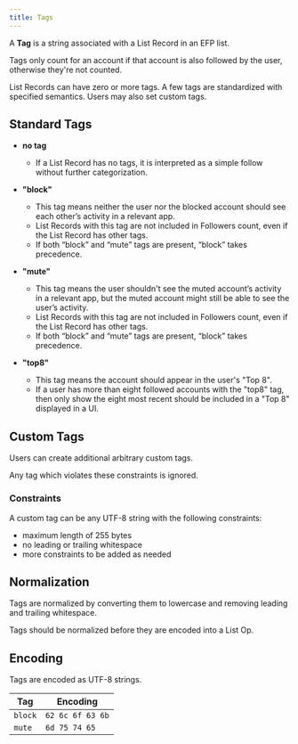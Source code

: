 ```yaml
---
title: Tags
---
```


A **Tag** is a string associated with a List Record in an EFP list.

Tags only count for an account if that account is also followed by the user, otherwise they're not counted.

List Records can have zero or more tags. A few tags are standardized with specified semantics. Users may also set custom tags.

## Standard Tags

- **no tag**

  - If a List Record has no tags, it is interpreted as a simple follow without further categorization.

- **"block"**

  - This tag means neither the user nor the blocked account should see each other’s activity in a relevant app.
  - List Records with this tag are not included in Followers count, even if the List Record has other tags.
  - If both “block” and “mute” tags are present, “block” takes precedence.

- **"mute"**
  - This tag means the user shouldn't see the muted account’s activity in a relevant app, but the muted account might still be able to see the user’s activity.
  - List Records with this tag are not included in Followers count, even if the List Record has other tags.
  - If both “block” and “mute” tags are present, “block” takes precedence.

- **"top8"**
  - This tag means the account should appear in the user's "Top 8".
  - If a user has more than eight followed accounts with the "top8" tag, then only show the eight most recent should be included in a "Top 8" displayed in a UI.

## Custom Tags

Users can create additional arbitrary custom tags.

Any tag which violates these constraints is ignored.

### Constraints

A custom tag can be any UTF-8 string with the following constraints:

- maximum length of 255 bytes
- no leading or trailing whitespace
- more constraints to be added as needed

## Normalization

Tags are normalized by converting them to lowercase and removing leading and trailing whitespace.

Tags should be normalized before they are encoded into a List Op.

## Encoding

Tags are encoded as UTF-8 strings.

| Tag     | Encoding         |
| ------- | ---------------- |
| `block` | `62 6c 6f 63 6b` |
| `mute`  | `6d 75 74 65`    |
